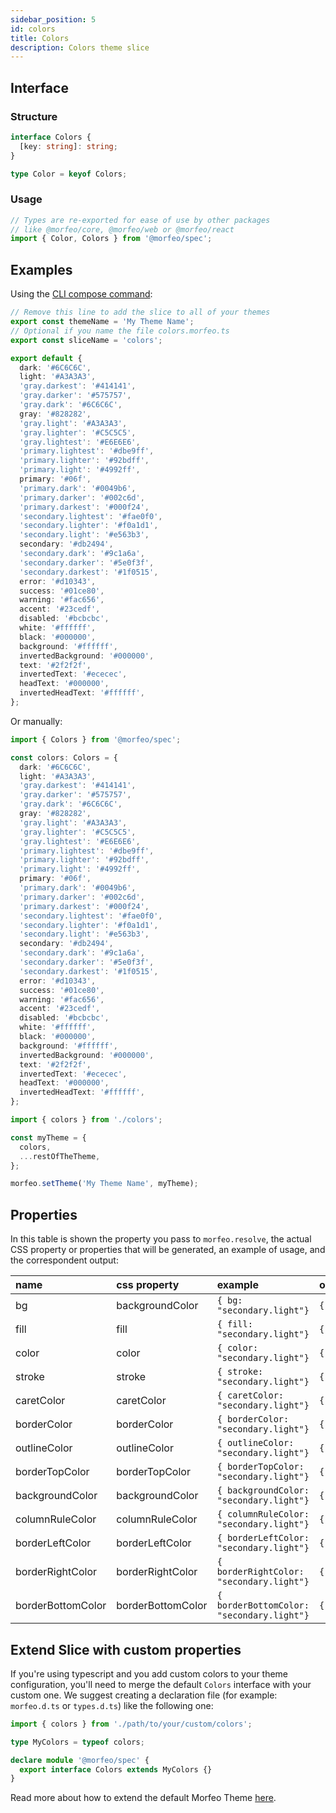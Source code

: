 ```yaml
---
sidebar_position: 5
id: colors
title: Colors
description: Colors theme slice
---
```


## Interface

### Structure

```typescript
interface Colors {
  [key: string]: string;
}

type Color = keyof Colors;
```

### Usage

```typescript
// Types are re-exported for ease of use by other packages
// like @morfeo/core, @morfeo/web or @morfeo/react
import { Color, Colors } from '@morfeo/spec';
```

## Examples

Using the [CLI compose command](../Features/CLI/compose.mdx):

```typescript title="colors.morfeo.ts"
// Remove this line to add the slice to all of your themes
export const themeName = 'My Theme Name';
// Optional if you name the file colors.morfeo.ts
export const sliceName = 'colors';

export default {
  dark: '#6C6C6C',
  light: '#A3A3A3',
  'gray.darkest': '#414141',
  'gray.darker': '#575757',
  'gray.dark': '#6C6C6C',
  gray: '#828282',
  'gray.light': '#A3A3A3',
  'gray.lighter': '#C5C5C5',
  'gray.lightest': '#E6E6E6',
  'primary.lightest': '#dbe9ff',
  'primary.lighter': '#92bdff',
  'primary.light': '#4992ff',
  primary: '#06f',
  'primary.dark': '#0049b6',
  'primary.darker': '#002c6d',
  'primary.darkest': '#000f24',
  'secondary.lightest': '#fae0f0',
  'secondary.lighter': '#f0a1d1',
  'secondary.light': '#e563b3',
  secondary: '#db2494',
  'secondary.dark': '#9c1a6a',
  'secondary.darker': '#5e0f3f',
  'secondary.darkest': '#1f0515',
  error: '#d10343',
  success: '#01ce80',
  warning: '#fac656',
  accent: '#23cedf',
  disabled: '#bcbcbc',
  white: '#ffffff',
  black: '#000000',
  background: '#ffffff',
  invertedBackground: '#000000',
  text: '#2f2f2f',
  invertedText: '#ececec',
  headText: '#000000',
  invertedHeadText: '#ffffff',
};
```

Or manually:

```typescript title="colors.ts"
import { Colors } from '@morfeo/spec';

const colors: Colors = {
  dark: '#6C6C6C',
  light: '#A3A3A3',
  'gray.darkest': '#414141',
  'gray.darker': '#575757',
  'gray.dark': '#6C6C6C',
  gray: '#828282',
  'gray.light': '#A3A3A3',
  'gray.lighter': '#C5C5C5',
  'gray.lightest': '#E6E6E6',
  'primary.lightest': '#dbe9ff',
  'primary.lighter': '#92bdff',
  'primary.light': '#4992ff',
  primary: '#06f',
  'primary.dark': '#0049b6',
  'primary.darker': '#002c6d',
  'primary.darkest': '#000f24',
  'secondary.lightest': '#fae0f0',
  'secondary.lighter': '#f0a1d1',
  'secondary.light': '#e563b3',
  secondary: '#db2494',
  'secondary.dark': '#9c1a6a',
  'secondary.darker': '#5e0f3f',
  'secondary.darkest': '#1f0515',
  error: '#d10343',
  success: '#01ce80',
  warning: '#fac656',
  accent: '#23cedf',
  disabled: '#bcbcbc',
  white: '#ffffff',
  black: '#000000',
  background: '#ffffff',
  invertedBackground: '#000000',
  text: '#2f2f2f',
  invertedText: '#ececec',
  headText: '#000000',
  invertedHeadText: '#ffffff',
};
```

```typescript title="theme.ts"
import { colors } from './colors';

const myTheme = {
  colors,
  ...restOfTheTheme,
};

morfeo.setTheme('My Theme Name', myTheme);
```

## Properties

In this table is shown the property you pass to `morfeo.resolve`, the actual CSS property or properties that will be generated,
an example of usage, and the correspondent output:

| name              | css property      | example                                    | output                            |
| :---------------- | :---------------- | :----------------------------------------- | :-------------------------------- |
| bg                | backgroundColor   | `{ bg: "secondary.light"} `                | `{"backgroundColor":"#e563b3"}`   |
| fill              | fill              | `{ fill: "secondary.light"} `              | `{"fill":"#e563b3"}`              |
| color             | color             | `{ color: "secondary.light"} `             | `{"color":"#e563b3"}`             |
| stroke            | stroke            | `{ stroke: "secondary.light"} `            | `{"stroke":"#e563b3"}`            |
| caretColor        | caretColor        | `{ caretColor: "secondary.light"} `        | `{"caretColor":"#e563b3"}`        |
| borderColor       | borderColor       | `{ borderColor: "secondary.light"} `       | `{"borderColor":"#e563b3"}`       |
| outlineColor      | outlineColor      | `{ outlineColor: "secondary.light"} `      | `{"outlineColor":"#e563b3"}`      |
| borderTopColor    | borderTopColor    | `{ borderTopColor: "secondary.light"} `    | `{"borderTopColor":"#e563b3"}`    |
| backgroundColor   | backgroundColor   | `{ backgroundColor: "secondary.light"} `   | `{"backgroundColor":"#e563b3"}`   |
| columnRuleColor   | columnRuleColor   | `{ columnRuleColor: "secondary.light"} `   | `{"columnRuleColor":"#e563b3"}`   |
| borderLeftColor   | borderLeftColor   | `{ borderLeftColor: "secondary.light"} `   | `{"borderLeftColor":"#e563b3"}`   |
| borderRightColor  | borderRightColor  | `{ borderRightColor: "secondary.light"} `  | `{"borderRightColor":"#e563b3"}`  |
| borderBottomColor | borderBottomColor | `{ borderBottomColor: "secondary.light"} ` | `{"borderBottomColor":"#e563b3"}` |

## Extend Slice with custom properties

If you're using typescript and you add custom colors to your theme configuration, you'll need to merge
the default `Colors` interface with your custom one.
We suggest creating a declaration file (for example: `morfeo.d.ts` or `types.d.ts`) like the following one:

```typescript
import { colors } from './path/to/your/custom/colors';

type MyColors = typeof colors;

declare module '@morfeo/spec' {
  export interface Colors extends MyColors {}
}
```

Read more about how to extend the default Morfeo Theme [here](../Features/extendible.mdx).
